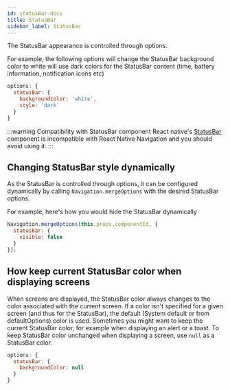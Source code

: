 ```yaml
---
id: statusBar-docs
title: StatusBar
sidebar_label: StatusBar
---
```


The StatusBar appearance is controlled through options.

For example, the following options will change the StatusBar background color to white will use dark colors for the StatusBar content (time, battery information, notification icons etc)

```js
options: {
  statusBar: {
    backgroundColor: 'white',
    style: 'dark'
  }
}
```

:::warning Compatibility with StatusBar component
React native's [StatusBar](https://reactnative.dev/docs/statusbar#__docusaurus) component is incompatible with React Native Navigation and you should avoid using it.
:::

## Changing StatusBar style dynamically

As the StatusBar is controlled through options, it can be configured dynamically by calling `Navigation.mergeOptions` with the desired StatusBar options.

For example, here's how you would hide the StatusBar dynamically

```js
Navigation.mergeOptions(this.props.componentId, {
  statusBar: {
    visible: false
  }
});
```

## How keep current StatusBar color when displaying screens

When screens are displayed, the StatusBar color always changes to the color associated with the current screen. If a color isn't specified for a given screen (and thus for the StatusBar), the default (System default or from defaultOptions) color is used. Sometimes you might want to keep the current StatusBar color, for example when displaying an alert or a toast. To keep StatusBar color unchanged when displaying a screen, use `null` as a StatusBar color.

```js
options: {
  statusBar: {
    backgroundColor: null
  }
}
```
